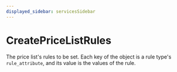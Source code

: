 ```yaml
---
displayed_sidebar: servicesSidebar
---
```



# CreatePriceListRules

The price list's rules to be set. Each key of the object is a rule type's `rule_attribute`, and its value
is the values of the rule.
